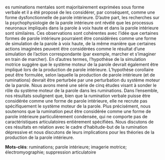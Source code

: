 \chapter*{Résumé}

\initial{L}es ruminations mentales sont majoritairement exprimées sous forme verbale et il a été proposé de les considérer, par conséquent, comme une forme dysfonctionnelle de parole intérieure. D'autre part, les recherches sur la psychophysiologie de la parole intérieure ont révélé que les processus neuronaux impliqués dans la parole à voix haute et dans la parole intérieure sont similaires. Ces observations sont cohérentes avec l’idée que certaines formes de parole intérieure pourraient être considérées comme une forme de simulation de la parole à voix haute, de la même manière que certaines actions imaginées peuvent être considérées comme le résultat d’une simulation de l’action correspondante (par exemple, marcher et s'imaginer en train de marcher). En d’autres termes, l’hypothèse de la simulation motrice suggère que le système moteur de la parole devrait également être impliqué lors de la production de parole intérieure. L’hypothèse corollaire peut être formulée, selon laquelle la production de parole intérieure (et de ruminations) devrait être perturbée par une perturbation du système moteur de la parole. Nous avons mené une série de cinq études visant à sonder le rôle du système moteur de la parole dans les ruminations. Dans l’ensemble, nos résultats soulignent que, bien que la rumination verbale puisse être considérée comme une forme de parole intérieure, elle ne recrute pas spécifiquement le système moteur de la parole. Plus précisément, nous soutenons que la rumination peut être considérée comme une forme de parole intérieure particulièrement condensée, qui ne comporte pas de caractéristiques articulatoires entièrement spécifiées. Nous discutons de ces résultats en relation avec le cadre d'habitude-but de la rumination dépressive et nous discutons de leurs implications pour les théories de la production de la parole intérieure.

\vspace{\baselineskip}

**Mots-clés**: ruminations; parole intérieure; imagerie motrice; électromyographie; suppression articulatoire

\afterpage{\blankpage}
